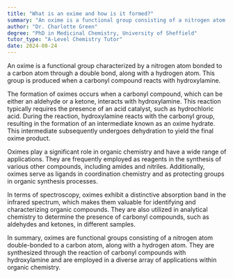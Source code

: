 ```yaml
---
title: "What is an oxime and how is it formed?"
summary: "An oxime is a functional group consisting of a nitrogen atom bonded to a carbon atom via a double bond, and a hydrogen atom. It is formed by the reaction of a carbonyl compound with hydroxylamine."
author: "Dr. Charlotte Green"
degree: "PhD in Medicinal Chemistry, University of Sheffield"
tutor_type: "A-Level Chemistry Tutor"
date: 2024-08-24
---
```


An oxime is a functional group characterized by a nitrogen atom bonded to a carbon atom through a double bond, along with a hydrogen atom. This group is produced when a carbonyl compound reacts with hydroxylamine.

The formation of oximes occurs when a carbonyl compound, which can be either an aldehyde or a ketone, interacts with hydroxylamine. This reaction typically requires the presence of an acid catalyst, such as hydrochloric acid. During the reaction, hydroxylamine reacts with the carbonyl group, resulting in the formation of an intermediate known as an oxime hydrate. This intermediate subsequently undergoes dehydration to yield the final oxime product.

Oximes play a significant role in organic chemistry and have a wide range of applications. They are frequently employed as reagents in the synthesis of various other compounds, including amides and nitriles. Additionally, oximes serve as ligands in coordination chemistry and as protecting groups in organic synthesis processes.

In terms of spectroscopy, oximes exhibit a distinctive absorption band in the infrared spectrum, which makes them valuable for identifying and characterizing organic compounds. They are also utilized in analytical chemistry to determine the presence of carbonyl compounds, such as aldehydes and ketones, in different samples.

In summary, oximes are functional groups consisting of a nitrogen atom double-bonded to a carbon atom, along with a hydrogen atom. They are synthesized through the reaction of carbonyl compounds with hydroxylamine and are employed in a diverse array of applications within organic chemistry.
    